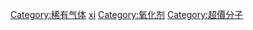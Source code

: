 {{catmore}}
{{Commonscat|Noble gas compounds}}

[[Category:稀有气体|Category:稀有气体]]
[[Category:依元素分類的化合物|xi]]
[[Category:氧化剂|Category:氧化剂]]
[[Category:超價分子|Category:超價分子]]